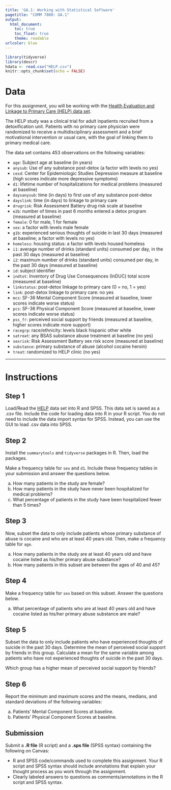 ```yaml
---
title: 'GA.1: Working with Statistical Software'
pagetitle: "COMM 7800: GA.1"
output:
  html_document:
    toc: true
    toc_float: true
    theme: readable
urlcolor: blue
---
```


```r
library(tidyverse)
library(descr)
hdata <- read.csv("HELP.csv")
knitr::opts_chunk$set(echo = FALSE)
```

# Data

For this assignment, you will be working with the [Health Evaluation and Linkage to Primary Care (HELP) data set](https://utah.instructure.com/files/117538823/download?download_frd=1).

The HELP study was a clinical trial for adult inpatients recruited from a detoxification unit. Patients with no primary care physician were randomized to receive a multidisciplinary assessment and a brief motivational intervention or usual care, with the goal of linking them to primary medical care.

The data set contains 453 observations on the following variables:

* `age`: Subject age at baseline (in years)
* `anysub`: Use of any substance post-detox (a factor with levels no yes)
* `cesd`: Center for Epidemiologic Studies Depression measure at baseline (high scores indicate more depressive symptoms)
* `d1`: lifetime number of hospitalizations for medical problems (measured at baseline)
* `daysanysub`: time (in days) to first use of any substance post-detox
* `dayslink`: time (in days) to linkage to primary care
* `drugrisk`: Risk Assessment Battery drug risk scale at baseline
* `e2b`: number of times in past 6 months entered a detox program (measured at baseline)
* `female`: 0 for male, 1 for female
* `sex`: a factor with levels male female
* `g1b`: experienced serious thoughts of suicide in last 30 days (measured at baseline; a factor with levels no yes)
* `homeless`: housing status: a factor with levels housed homeless
* `i1`: average number of drinks (standard units) consumed per day, in the past 30 days (measured at baseline)
* `i2`: maximum number of drinks (standard units) consumed per day, in the past 30 days (measured at baseline)
* `id`: subject identifier
* `indtot`: Inventory of Drug Use Consequences (InDUC) total score (measured at baseline)
* `linkstatus`: post-detox linkage to primary care (0 = no, 1 = yes)
* `link`: post-detox linkage to primary care: no yes
* `mcs`: SF-36 Mental Component Score (measured at baseline, lower scores indicate worse status)
* `pcs`: SF-36 Physical Component Score (measured at baseline, lower scores indicate worse status)
* `pss_fr`: perceived social support by friends (measured at baseline, higher scores indicate more support)
* `racegrp`: race/ethnicity: levels black hispanic other white
* `satreat`: any BSAS substance abuse treatment at baseline (no yes)
* `sexrisk`: Risk Assessment Battery sex risk score (measured at baseline)
* `substance`: primary substance of abuse (alcohol cocaine heroin)
* `treat`: randomized to HELP clinic (no yes)

---

# Instructions

## Step 1

Load/Read the [HELP](https://utah.instructure.com/files/108105219/download?download_frd=1) data set into R and SPSS. This data set is saved as a .csv file. Include the code for loading data into R in your R script. You do not need to include the data import syntax for SPSS. Instead, you can use the GUI to load .csv data into SPSS.


## Step 2

Install the `summarytools` and `tidyverse` packages in R. Then, load the packages.

Make a frequency table for `sex` and `d1`. Include these frequency tables in your submission and answer the questions below.

a. How many patients in the study are female?
b. How many patients in the study have never been hospitalized for medical problems?
c. What percentage of patients in the study have been hospitalized fewer than 5 times?


## Step 3

Now, subset the data to only include patients whose primary substance of abuse is cocaine and who are at least 40 years old. Then, make a frequency table for `age`.

a. How many patients in the study are at least 40 years old and have cocaine listed as his/her primary abuse substance?
b. How many patients in this subset are between the ages of 40 and 45?


## Step 4 
Make a frequency table for `sex` based on this subset. Answer the questions below.

a. What percentage of patients who are at least 40 years old and have cocaine listed as his/her primary abuse substance are male?


## Step 5
Subset the data to only include patients who have experienced thoughts of suicide in the past 30 days. Determine the mean of perceived social support by friends in this group. Calculate a mean for the same variable among patients who have not experienced thoughts of suicide in the past 30 days.

Which group has a higher mean of perceived social support by friends?


## Step 6
Report the minimum and maximum scores and the means, medians, and standard deviations of the following variables:

a. Patients' Mental Component Scores at baseline.
b. Patients' Physical Component Scores at baseline.


## Submission
Submit a **.R file** (R script) and a **.sps file** (SPSS syntax) containing the following on Canvas:

- R and SPSS code/commands used to complete this assignment. Your R script and SPSS syntax should include annotations that explain your thought process as you work through the assignment.
- Clearly labeled answers to questions as comments/annotations in the R script and SPSS syntax.
